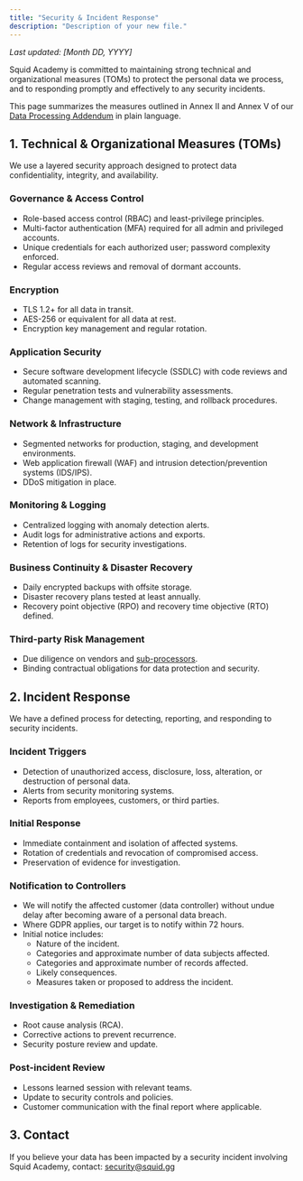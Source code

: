```yaml
---
title: "Security & Incident Response"
description: "Description of your new file."
---
```


_Last updated: [Month DD, YYYY]_

Squid Academy is committed to maintaining strong technical and organizational measures (TOMs) to protect the personal data we process, and to responding promptly and effectively to any security incidents.

This page summarizes the measures outlined in Annex II and Annex V of our [<u>Data Processing Addendum</u>](https://docs.google.com/document/u/6/d/1IXgzc8vsrTkkPtnwghZ2pHGoR_ZyCeKdo2db0m7dNsw/edit) in plain language.

## **1. Technical & Organizational Measures** (TOMs)

We use a layered security approach designed to protect data confidentiality, integrity, and availability.

### **Governance & Access Control**

- Role-based access control (RBAC) and least-privilege principles.
- Multi-factor authentication (MFA) required for all admin and privileged accounts.
- Unique credentials for each authorized user; password complexity enforced.
- Regular access reviews and removal of dormant accounts.

### **Encryption**

- TLS 1.2\+ for all data in transit.
- AES-256 or equivalent for all data at rest.
- Encryption key management and regular rotation.

### **Application Security**

- Secure software development lifecycle (SSDLC) with code reviews and automated scanning.
- Regular penetration tests and vulnerability assessments.
- Change management with staging, testing, and rollback procedures.

### **Network & Infrastructure**

- Segmented networks for production, staging, and development environments.
- Web application firewall (WAF) and intrusion detection/prevention systems (IDS/IPS).
- DDoS mitigation in place.

### **Monitoring & Logging**

- Centralized logging with anomaly detection alerts.
- Audit logs for administrative actions and exports.
- Retention of logs for security investigations.

### **Business Continuity & Disaster Recovery**

- Daily encrypted backups with offsite storage.
- Disaster recovery plans tested at least annually.
- Recovery point objective (RPO) and recovery time objective (RTO) defined.

### **Third-party Risk Management**

- Due diligence on vendors and [<u>sub-processors</u>](https://docs.google.com/document/u/6/d/1hSsHISPyzidVjqRFjI2EwKUCX3lrMDW5LtjxLhJ1zVs/edit).
- Binding contractual obligations for data protection and security.

## **2. Incident Response**

We have a defined process for detecting, reporting, and responding to security incidents.

### **Incident Triggers**

- Detection of unauthorized access, disclosure, loss, alteration, or destruction of personal data.
- Alerts from security monitoring systems.
- Reports from employees, customers, or third parties.

### **Initial Response**

- Immediate containment and isolation of affected systems.
- Rotation of credentials and revocation of compromised access.
- Preservation of evidence for investigation.

### **Notification to Controllers**

- We will notify the affected customer (data controller) without undue delay after becoming aware of a personal data breach.
- Where GDPR applies, our target is to notify within 72 hours.
- Initial notice includes:
  - Nature of the incident.
  - Categories and approximate number of data subjects affected.
  - Categories and approximate number of records affected.
  - Likely consequences.
  - Measures taken or proposed to address the incident.

### **Investigation & Remediation**

- Root cause analysis (RCA).
- Corrective actions to prevent recurrence.
- Security posture review and update.

### **Post-incident Review**

- Lessons learned session with relevant teams.
- Update to security controls and policies.
- Customer communication with the final report where applicable.

## **3. Contact**

If you believe your data has been impacted by a security incident involving Squid Academy, contact: [<u>security@squid.gg</u>](mailto:security@squid.gg)